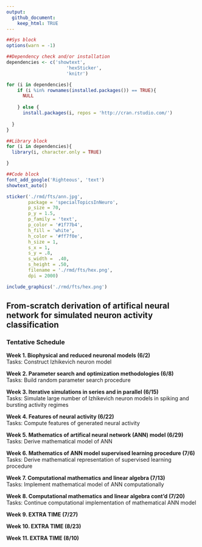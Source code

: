```yaml
---
output:
  github_document:
    keep_html: TRUE
---
```

        
```r

##Sys block
options(warn = -1)

##Dependency check and/or installation
dependencies <- c('showtext',
		              'hexSticker',
		              'knitr')

for (i in dependencies){
	if (i %in% rownames(installed.packages()) == TRUE){
	  NULL
	
	} else {
	  install.packages(i, repos = 'http://cran.rstudio.com/')
	
  }
}

##Library block
for (i in dependencies){
  library(i, character.only = TRUE)

}

##Code block
font_add_google('Righteous', 'text')
showtext_auto()

sticker('./rmd/fts/ann.jpg', 
        package = 'specialTopicsInNeuro',
        p_size = 70,
        p_y = 1.5,
        p_family = 'text',
        p_color = '#1f77b4',
        h_fill = 'white',
        h_color = '#ff7f0e',
        h_size = 1,
        s_x = 1,
        s_y = .8,
        s_width =  .40,
        s_height = .50,
        filename = './rmd/fts/hex.png',
        dpi = 2000)

include_graphics('./rmd/fts/hex.png')

```

## From-scratch derivation of artifical neural network for simulated neuron activity classification

### Tentative Schedule

**Week 1. Biophysical and reduced neuronal models (6/2)**  
Tasks: Construct Izhikevich neuron model
  
**Week 2. Parameter search and optimization methodologies (6/8)**  
Tasks: Build random parameter search procedure
  
**Week 3. Iterative simulations in series and in parallel (6/15)**  
Tasks: Simulate large number of Izhikevich neuron models in spiking and bursting activity regimes
  
**Week 4. Features of neural activity (6/22)**  
Tasks: Compute features of generated neural activity
  
**Week 5. Mathematics of artifical neural network (ANN) model (6/29)**  
Tasks: Derive mathematical model of ANN 
  
**Week 6. Mathematics of ANN model supervised learning procedure (7/6)**  
Tasks: Derive mathematical representation of supervised learning procedure

**Week 7. Computational mathematics and linear algebra (7/13)**  
Tasks: Implement mathematical model of ANN computationally

**Week 8. Computational mathematics and linear algebra cont'd (7/20)**  
Tasks: Continue computational implementation of mathematical ANN model

**Week 9. EXTRA TIME (7/27)**

**Week 10. EXTRA TIME (8/23)**

**Week 11. EXTRA TIME (8/10)**
